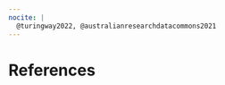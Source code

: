 ```yaml
---
nocite: |
  @turingway2022, @australianresearchdatacommons2021
---
```


# References {.unnumbered}

::: {#refs}
:::